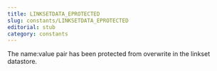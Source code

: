 ```yaml
---
title: LINKSETDATA_EPROTECTED
slug: constants/LINKSETDATA_EPROTECTED
editorial: stub
category: constants
---
```


<LSLConstant
	name="LINKSETDATA_EPROTECTED"
	type="integer"
	value="3"
/>

The name:value pair has been protected from overwrite in the linkset datastore.
